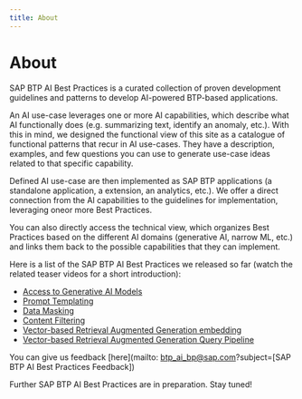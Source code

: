 ```yaml
---
title: About
---
```


# About

SAP BTP AI Best Practices is a curated collection of proven development guidelines and patterns to develop AI-powered BTP-based applications.

An AI use-case leverages one or more AI capabilities, which describe what AI functionally does (e.g. summarizing text, identify an anomaly, etc.). With this in mind, we designed the functional view of this site as a catalogue of functional patterns that recur in AI use-cases. They have a description, examples, and few questions you can use to generate use-case ideas related to that specific capability.  

Defined AI use-case are then implemented as SAP BTP applications (a standalone application, a extension, an analytics, etc.). We offer a direct connection from the AI capabilities to the guidelines for implementation, leveraging oneor more Best Practices.

You can also directly access the technical view, which organizes Best Practices based on the different AI domains (generative AI, narrow ML, etc.) and links them back to the possible capabilities that they can implement.

Here is a list of the SAP BTP AI Best Practices we released so far (watch the related teaser videos for a short introduction):
- [Access to Generative AI Models](/docs/technical-view/generative-ai/plain/access-to-generative-ai-models)
- [Prompt Templating](/docs/technical-view/generative-ai/plain/prompt-templating)
- [Data Masking](/docs/technical-view/generative-ai/plain/data-masking)
- [Content Filtering](/docs/technical-view/generative-ai/plain/content-filtering)
- [Vector-based Retrieval Augmented Generation embedding](/docs/technical-view/generative-ai/rag/vector-rag-embedding)
- [Vector-based Retrieval Augmented Generation Query Pipeline](/docs/technical-view/generative-ai/rag/vector-rag-query-pipeline)

You can give us feedback [here](mailto: btp_ai_bp@sap.com?subject=[SAP BTP AI Best Practices Feedback])

Further SAP BTP AI Best Practices are in preparation. Stay tuned!
